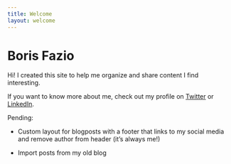 ```yaml
---
title: Welcome
layout: welcome
---
```


# Boris Fazio

Hi! I created this site to help me organize and share content I find interesting.

If you want to know more about me, check out my profile on [Twitter](https://twitter.com/bmfazio) or [LinkedIn](https://www.linkedin.com/in/bmfazio/).

Pending:

* Custom layout for blogposts with a footer that links to my social media and remove author from header (it's always me!)

* Import posts from my old blog